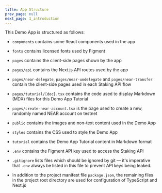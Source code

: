 ```yaml
---
title: App Structure
prev_page: null
next_page: 1_introduction
---
```


This Demo App is structured as follows:

- `components` contains some React components used in the app

- `fonts` contains licensed fonts used by Figment

- `pages` contains the client-side pages shown by the app

- `pages/api` contains the Next.js API routes used by the app

- `pages/near-delegate`, `pages/near-undelegate` and `pages/near-transfer` contain the client-side pages used in each Staking API flow

- `pages/tutorial/[doc].tsx` contains the code used to display Markdown (MDX) files for this Demo App Tutorial

- `pages/create-near-account.tsx` is the page used to create a new, randomly named NEAR account on testnet

- `public` contains the images and non-text content used in the Demo App

- `styles` contains the CSS used to style the Demo App

- `tutorial` contains the Demo App Tutorial content in Markdown format

- `.env` contains the Figment API key used to access the Staking API

- `.gitignore` lists files which should be ignored by git &mdash; it's imperative that `.env` always be listed in this file to prevent API keys being leaked.

- In addition to the project manifest file `package.json`, the remaining files in the project root directory are used for configuration of TypeScript and Next.js
